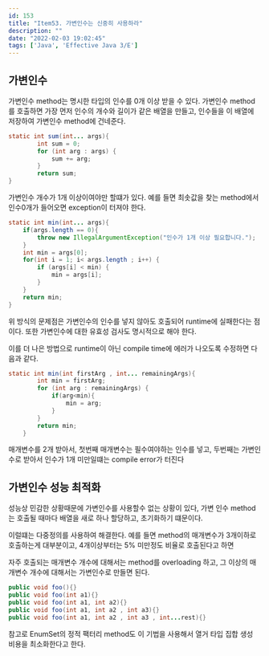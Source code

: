 ```yaml
---
id: 153
title: "Item53. 가변인수는 신중히 사용하라"
description: ""
date: "2022-02-03 19:02:45"
tags: ['Java', 'Effective Java 3/E']
---
```

## 가변인수 

가변인수 method는 명시한 타입의 인수를 0개 이상 받을 수 있다. 
가변인수 method를 호출하면 가장 먼저 인수의 개수와 길이가 같은 배열을 만들고, 인수들을 이 배열에 저장하여 가변인수 method에 건네준다. 

```java
static int sum(int... args){
        int sum = 0;
        for (int arg : args) {
            sum += arg;
        }
        return sum;
}
```

가변인수 개수가 1개 이상이여야만 할떄가 있다. 예를 들면 최솟값을 찾는 method에서 인수0개가 들어오면 exception이 터져야 한다.


```java
static int min(int... args){
    if(args.length == 0){
        throw new IllegalArgumentException("인수가 1개 이상 필요합니다.");
    }
    int min = args[0];
    for(int i = 1; i< args.length ; i++) {
        if (args[i] < min) {
            min = args[i];
        }
    }
    return min;
}
```

위 방식의 문제점은 가변인수의 인수를 넣지 않아도 호출되어 runtime에 실패한다는 점이다. 또한 가변인수에 대한 유효성 검사도 명시적으로 해야 한다. 

이를 더 나은 방법으로 runtime이 아닌 compile time에 에러가 나오도록 수정하면 다음과 같다. 

```java
static int min(int firstArg , int... remainingArgs){
        int min = firstArg;
        for (int arg : remainingArgs) {
            if(arg<min){
                min = arg;
            }
        }
        return min;
    }
```


매개변수를 2개 받아서, 첫번째 매개변수는 필수여야하는 인수를 넣고, 두번째는 가변인수로 받아서 인수가 1개 미만일떄는 compile error가 터진다 




## 가변인수 성능 최적화 

성능상 민감한 상황때문에 가변인수를 사용할수 없는 상황이 있다, 가변 인수 method는 호출될 때마다 배열을 새로 하나 할당하고, 초기화하기 떄문이다. 

이럴떄는 다중정의를 사용하여 해결한다. 예를 들면 method의 매개변수가 3개이하로 호출하는게 대부분이고, 4개이상부터는 5% 미만정도 비율로 호출된다고 하면

자주 호출되는 매개변수 개수에 대해서는 method를 overloading 하고, 그 이상의 매개변수 개수에 대해서는 가변인수로 만들면 된다.

```java
public void foo(){}
public void foo(int a1){}
public void foo(int a1, int a2){}
public void foo(int a1, int a2 , int a3){}
public void foo(int a1, int a2 , int a3 , int...rest){}
```

참고로 EnumSet의 정적 팩터리 method도 이 기법을 사용해서 열거 타입 집합 생성 비용을 최소화한다고 한다.